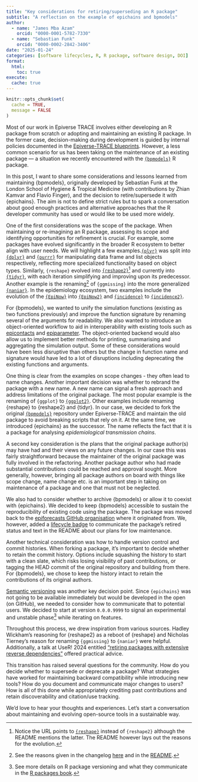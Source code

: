 ```yaml
---
title: "Key considerations for retiring/superseding an R package"
subtitle: "A reflection on the example of epichains and bpmodels"
author:
  - name: "James Mba Azam"
    orcid: "0000-0001-5782-7330"
  - name: "Sebastian Funk"
    orcid: "0000-0002-2842-3406"
date: "2025-01-24"
categories: [software lifecycles, R, R package, software design, DOI]
format:
  html:
    toc: true
execute: 
  cache: true
---
```


```r
knitr::opts_chunk$set(
  cache = TRUE,
  message = FALSE
)
```

Most of our work in Epiverse TRACE involves either developing an R package from scratch or adopting and maintaining an existing R package. In the former case, decision-making during development is guided by internal policies documented in the [Epiverse-TRACE blueprints](https://epiverse-trace.github.io/blueprints/). However, a less common scenario for us has been taking on the maintenance of an existing package — a situation we recently encountered with the [`{bpmodels}`](https://epiforecasts.github.io/bpmodels/) R package.

In this post, I want to share some considerations and lessons learned from maintaining {bpmodels}, originally developed by Sebastian Funk at the London School of Hygiene & Tropical Medicine (with contributions by Zhian Kamvar and Flavio Finger), and the decision to retire/supersede it with {epichains}. The aim is not to define strict rules but to spark a conversation about good enough practices and alternative approaches that the R developer community has used or would like to be used more widely.

One of the first considerations was the scope of the package. When maintaining or re-imagining an R package, assessing its scope and identifying opportunities for refinement is crucial. For example, some packages have evolved significantly in the broader R ecosystem to better align with user needs. We will highlight a few examples.[`{plyr}`](https://github.com/hadley/plyr) was split into [`{dplyr}`](https://dplyr.tidyverse.org/index.html) and [`{purrr}`](https://purrr.tidyverse.org/index.html) for manipulating data frame and list objects respectively, reflecting more specialized functionality based on object types. Similarly, `{reshape}` evolved into [`{reshape2}`](https://github.com/hadley/reshape)[^1] and currently into [`{tidyr}`](https://tidyr.tidyverse.org/index.html), with each iteration simplifying and improving upon its predecessor. Another example is the renaming[^2] of `{ggmissing}` into the more generalized [`{naniar}`](https://naniar.njtierney.com/). In the epidemiology ecosystem, two examples include the evolution of the [`{EpiNow}`](https://epiforecasts.github.io/EpiNow/) into [`{EpiNow2}`](https://epiforecasts.github.io/EpiNow2/) and [`{incidence}`](https://www.repidemicsconsortium.org/incidence/) to [`{incidence2}`](https://www.reconverse.org/incidence2/index.html).

For {bpmodels}, we wanted to unify the simulation functions (existing as two functions previously) and improve the function signature by renaming several of the arguments for readability. We also wanted to introduce an object-oriented workflow to aid in interoperability with existing tools such as [epicontacts](https://www.repidemicsconsortium.org/epicontacts/) and [epiparameter](https://epiverse-trace.github.io/epiparameter/). The object-oriented backend would also allow us to implement better methods for printing, summarising and aggregating the simulation output. Some of these considerations would have been less disruptive than others but the change in function name and signature would have led to a lot of disruptions including deprecating the existing functions and arguments.

One thing is clear from the examples on scope changes - they often lead to name changes. Another important decision was whether to rebrand the package with a new name. A new name can signal a fresh approach and address limitations of the original package. The most popular example is the renaming of `{ggplot}` to [`{ggplot2}`](https://ggplot2.tidyverse.org/index.html). Other examples include renaming {reshape} to {reshape2} and {tidyr}. In our case, we decided to fork the original [`{bpmodels}`](https://epiforecasts.github.io/bpmodels/) repository under Epiverse-TRACE and maintain the old package to avoid breaking scripts that rely on it. At the same time, we introduced {epichains} as the successor. The name reflects the fact that it is a package for analysing *epidemiological transmission chains*.

A second key consideration is the plans that the original package author(s) may have had and their views on any future changes. In our case this was fairly straightforward because the maintainer of the original package was fully involved in the refactoring. Another package author who had made substantial contributions could be reached and approval sought. More generally, however, bringing all package authors on board with things like scope change, name change etc. is an important step in taking on maintenance of a package and one that must not be neglected.

We also had to consider whether to archive {bpmodels} or allow it to coexist with {epichains}. We decided to keep {bpmodels} accessible to sustain the reproducibility of existing code using the package. The package was moved back to the [epiforecasts GitHub organisation](https://epiforecasts.github.io/bpmodels/) where it originated from. We, however, added a [lifecycle badge](https://lifecycle.r-lib.org/reference/badge.html) to communicate the package’s retired status and text in the README about our plans for low maintenance.

Another technical consideration was how to handle version control and commit histories. When forking a package, it’s important to decide whether to retain the commit history. Options include squashing the history to start with a clean slate, which risks losing visibility of past contributions, or tagging the HEAD commit of the original repository and building from there. For {bpmodels}, we chose to keep the history intact to retain the contributions of its original authors.

[Semantic versioning](https://semver.org/) was another key decision point. Since `{epichains}` was not going to be available immediately but would be developed in the open (on GitHub), we needed to consider how to communicate that to potential users. We decided to start at version `0.0.0.9999` to signal an experimental and unstable phase[^3] while iterating on features.

Throughout this process, we drew inspiration from various sources. Hadley Wickham’s reasoning for {reshape2} as a reboot of {reshape} and Nicholas Tierney's reason for renaming `{ggmissing}` to `{naniar}` were helpful. Additionally, a talk at UseR! 2024 entitled ["retiring packages with extensive reverse dependencies"](https://userconf2024.sched.com/event/1c90V/r-evolution-the-retirement-of-r-packages-with-many-reverse-dependencies-edzer-pebesma-university-of-muenster-roger-bivand-norwegian-school-of-economics) offered practical advice.

This transition has raised several questions for the community. How do you decide whether to supersede or deprecate a package? What strategies have worked for maintaining backward compatibility while introducing new tools? How do you document and communicate major changes to users? How is all of this done while appropriately crediting past contributions and retain discoverability and citation/use tracking.

We’d love to hear your thoughts and experiences. Let’s start a conversation about maintaining and evolving open-source tools in a sustainable way.

[^1]: Notice the URL points to [`{reshape}`](https://github.com/hadley/reshape) instead of `{reshape2}` although the README mentions the latter. The README however lays out the reasons for the evolution.
[^2]: See the reasons given in the changelog [here](https://naniar.njtierney.com/news/index.html#id_-naniar-0039901-20161218) and in the [README](https://github.com/njtierney/naniar/#a-note-on-the-name).
[^3]: See more details on R package versioning and what they communicate in the [R packages book](https://r-pkgs.org/lifecycle.html#sec-lifecycle-evolution).
